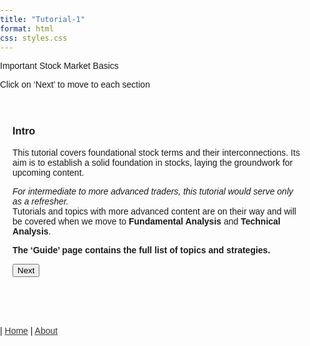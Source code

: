 ```yaml
---
title: "Tutorial-1"
format: html
css: styles.css
---
```


<span class="border-type-banner">
Important Stock Market Basics
</span>  

<span class="minitext-black">Click on 'Next' to move to each section</span>

<div id="steps">
  <div id="step1">
### Intro
This tutorial covers foundational stock terms and their interconnections. Its aim is to establish a solid foundation in stocks, laying the groundwork for upcoming content.

*For intermediate to more advanced traders, this tutorial would serve only as a refresher.*  
<span class="something1">Tutorials and topics with more advanced content are on their way and will be covered when we move to **Fundamental Analysis** and **Technical Analysis**.</span>

**The 'Guide' page contains the full list of topics and strategies.**

  </div>

  <div id="step2" style="display: none;">
### Market-Cap
Ready? Let's first talk about market-cap.  
    
Market-cap is simple to understand, but foundational and essential in all types of trading. 
    
Market-cap represents the value of a company, based upon the total value of all the company's shares of stock.
    
It is often seen as the total value of the company, for example, Apple (AAPL) has a market-cap of **~3.4 T**. Here, we would say "Apple is worth around 3.4 trillion".  

  </div>

  <div id="step3" style="display: none;">
<!-- transition -->
We'll revisit Market-Cap soon, lets run through Share Price first.  

  </div>

  <div id="step4" style="display: none;">
### Share Price
When trading stocks, most of the time you are buying & selling **shares**.  Shares represent small portions of companies. 

<span class="smalltext-black">**Did you know Elon Musk has 200 million shares of Tesla?  
Companies have hundreds of millions of shares total, some having billions of shares outstanding.** </span>

  </div>

  <div id="step5" style="display: none;">
Every share you buy has a price. Going back to our previous example, Apple (AAPL) has a share price of $220 / share.  

You aim to buy shares at lower share prices, and sell them for a higher price in the future.
    
  </div>

  <div id="step6" style="display: none;">
<!-- transition -->
**NOTE:** Never compare the share prices of different companies. Every company has its own unique share price.  

For example, Costco (COST)'s share price is $800, but Apple (AAPL)'s is $220/share.  
Does this mean Costco is bigger than Apple? **No**, in fact, Apple's valuation is 9x higher than Costco's.
    
  </div>

  <div id="step7" style="display: none;">
### Share Price and Market-Cap Relation
Let's revisit Market-Cap, and connect it to share price.

A company's market cap moves **proportional** to the share price of its stock.  
This is because market-cap is calculated by multiplying the share price by the total number of shares outstanding.
    
  </div>

  <div id="step8" style="display: none;">
<!-- transition -->
For example, if a company has 1 million shares outstanding and the share price goes up from $100 to $120, the market-cap would increase as follows:

- Initial market-cap: 1,000,000 shares * $100/share = $100,000,000
- New market-cap: 1,000,000 shares * $120/share = $120,000,000

This shows how a change in the share price directly affects the market-cap. 
    
  </div>

  <div id="step9" style="display: none;">
### Stock Fluctuation
Why do stocks move up and down?  
**Stocks fluctuate and move based on company performance**.

But at a technical level, it's a bit more complex.

  </div>

  <div id="step10" style="display: none;">
Share prices are affected directly by the demand of a stock.

When the demand of a stock is high, there are more willing buyers attempting to purchase shares. 
However, due to the limited number of shares, the stock price must move **up** in order to balance out the number of willing buyers and sellers.

Vice versa, when the demand is low, the are more willing sellers than buyers. In order to balance the number of willing buyers and sellers, the share price goes **down**, increasing the number of buyers while decreasing the number of sellers.

  </div>
  
  <div id="step11" style="display: none;">

This situation could be compared to the modern day supply chain. When there's high demand, prices are higher, and vice versa.

In the end, demand of a stock is influenced by the performance of the company, making  
**share price fluctuate based on the performance of the company**

  </div>

  <div id="step12" style="display: none;">
### ---------------------
The next couple sections will go by faster and will simply highlight additional key terms.

  </div>

  <div id="step13" style="display: none;">
### Volume
Volume is the number of shares traded in a day.

Volume can be used to represent how active a stock is.

  </div>

  <div id="step14" style="display: none;">
### Indexes
Have you heard of the NASDAQ, DOW JONES, or S&P 500?  
Chances are, you've likely heard them on TV.

  </div>

  <div id="step15" style="display: none;">

These are called indexes, and they measure their overall sector's performance.

**NASDAQ:** technology and software sector  
**DOW JONES:** the 30 largest US companies  
**S&P 500:** the 500 largest US companies

  </div>

  <div id="step16" style="display: none;">

These indexes are often used to measure the wellbeing of the overall stock market, and in turn, the economy.

  </div>

  <div id="step17" style="display: none;">
### Earning Reports
Earning reports are one of the **most crucial factors** within the stock market.

They highlight a company's performance and economic factors.

These include the revenue, net-income, EPS, forecast, and other factors of the company. <span class= "smalltext-black">(To be covered later on)</span>

  </div>

  <div id="step18" style="display: none;">
They play a critical role in determining stock movement and they often lead to significant volatility and rapid price changes.

We will discuss earnings reports, their significance, and how to read them, when we cover **Fundamental Analysis**.

  </div>

  <div id="step19" style="display: none;">
### --- Conclusion ---
You've finished reading the Tutorial for "Important Stock Market Basics".  
This tutorial has covered the essentials and groundwork related to stocks, which will be crucial for our future material and discussions.

  </div>

  <div id="step20" style="display: none;">
### Credits
**Written by:** Aedan Liao

  </div>

  <!-- <div id="step21" style="display: none;">
### Step 21
Text for step 21.
  </div>

  <div id="step22" style="display: none;">
### Step 22
Text for step 22.
  </div>

  <div id="step23" style="display: none;">
### Step 23
Text for step 23.
  </div>

  <div id="step24" style="display: none;">
### Step 24
Text for step 24.
  </div>

  <div id="step25" style="display: none;">
### Step 25
Text for step 25.
  </div> -->

  <button id="nextButton">Next</button>
</div>

<script>
document.addEventListener("DOMContentLoaded", function() {
  var currentStep = 1;
  var totalSteps = 21; // Total number of steps

  document.getElementById("nextButton").addEventListener("click", function() {
    var nextStep = document.getElementById("step" + (currentStep + 1));
    if (nextStep) {
      nextStep.style.display = "block";
      currentStep++;
    }
    this.parentNode.insertBefore(this, document.getElementById("step" + currentStep).nextSibling);
    if (currentStep === totalSteps) {
      this.remove(); // Remove the "Next" button after the last step
    }
  });
});
</script>

<style>
  body {
    margin: 0;
    padding: 0;
    font-family: Arial, sans-serif;
    background-image: url('white-background-1.png');
    background-size: cover;
    background-repeat: no-repeat;
    min-height: 100vh;
  }

  #steps {
    padding: 20px;
    box-sizing: border-box;
  }
</style>

<br>

<div class="nav-right">
 | [Home](index.qmd){style="color: #373737;"} | [About](about.qmd){style="color: #373737;"}
</div>